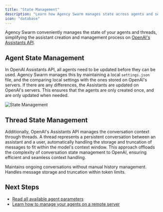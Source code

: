 ```yaml
---
title: "State Management"
description: "Learn how Agency Swarm manages state across agents and sessions."
icon: "database"
---
```


Agency Swarm conveniently manages the state of your agents and threads, simplifying the assistant creation and management process on [OpenAI's Assistants API](https://platform.openai.com/docs/assistants/deep-dive).

## Agent State Management

In OpenAI Assistants API, all agents need to be updated before they can be used. Agency Swarm manages this by maintaining a local `settings.json` file, and the comparing local settings with the ones stored on OpenAI's servers. If there are any differences, the Assistants are updated on OpenAI's servers. This ensures that the agents are only created once, and are only updated when needed.

<img src="/images/state-management.png" alt="State Management" />

## Thread State Management

Additionally, OpenAI's Assistants API manages the conversation context through threads. A thread represents a persistent conversation between an assistant and a user, automatically handling the storage and truncation of messages to fit within the model's context window. This approach offloads the complexity of conversation state management to OpenAI, ensuring efficient and seamless context handling.

<CardGroup cols={2}>
  <Card title="Persistent Conversations" icon="messages">
    Maintains ongoing conversations without manual history management.
  </Card>
  <Card title="Automatic Context Management" icon="scissors">
    Handles message storage and truncation within token limits.
  </Card>
</CardGroup>

## Next Steps

- [Read all available agent parameters](/core-framework/agents/overview)
- [Learn how to manage your agents on a remote server](/additional-features/deployment-to-production)
